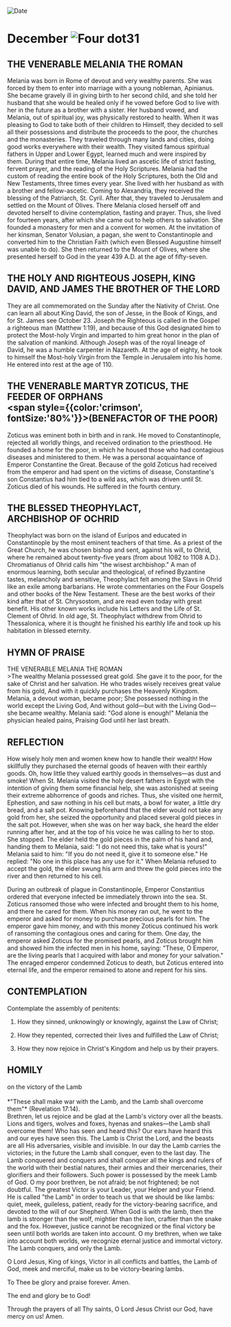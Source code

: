 
<RunningHead />
<Image src="/title-imprint.png" height={68} width={50} alt="Date" className="title-imprint"/>

# <div id="date">December <Image className="four-dot" src="/four-dot.png" height={15} width={15} alt="Four dot" />31</div>

## THE VENERABLE MELANIA THE ROMAN

Melania was born in Rome of devout and very wealthy parents. She was forced by them to enter into marriage with a young nobleman, Apinianus. She became gravely ill in giving birth to her second child, and she told her husband that she would be healed only if he vowed before God to live with her in the future as a brother with a sister. Her husband vowed, and Melania, out of spiritual joy, was physically restored to health. When it was pleasing to God to take both of their children to Himself, they decided to sell all their possessions and distribute the proceeds to the poor, the churches and the monasteries. They traveled through many lands and cities, doing good works everywhere with their wealth. They visited famous spiritual fathers in Upper and Lower Egypt, learned much and were inspired by them. During that entire time, Melania lived an ascetic life of strict fasting, fervent prayer, and the reading of the Holy Scriptures. Melania had the custom of reading the entire book of the Holy Scriptures, both the Old and New Testaments, three times every year. She lived with her husband as with a brother and fellow-ascetic. Coming to Alexandria, they received the blessing of the Patriarch, St. Cyril. After that, they traveled to Jerusalem and settled on the Mount of Olives. There Melania closed herself off and devoted herself to divine contemplation, fasting and prayer. Thus, she lived for fourteen years, after which she came out to help others to salvation. She founded a monastery for men and a convent for women. At the invitation of her kinsman, Senator Volusian, a pagan, she went to Constantinople and converted him to the Christian Faith (which even Blessed Augustine himself was unable to do). She then returned to the Mount of Olives, where she presented herself to God in the year 439 A.D. at the age of fifty-seven.

## THE HOLY AND RIGHTEOUS JOSEPH, KING DAVID, AND JAMES THE BROTHER OF THE LORD

They are all commemorated on the Sunday after the Nativity of Christ. One can learn all about King David, the son of Jesse, in the Book of Kings, and for St. James see October 23. Joseph the Righteous is called in the Gospel a righteous man (Matthew 1:19), and because of this God designated him to protect the Most-holy Virgin and imparted to him great honor in the plan of the salvation of mankind. Although Joseph was of the royal lineage of David, he was a humble carpenter in Nazareth. At the age of eighty, he took to himself the Most-holy Virgin from the Temple in Jerusalem into his home. He entered into rest at the age of 110.

## THE VENERABLE MARTYR ZOTICUS, THE FEEDER OF ORPHANS <br /><span style={{color:'crimson', fontSize:'80%'}}>(BENEFACTOR OF THE POOR)</span>

Zoticus was eminent both in birth and in rank. He moved to Constantinople, rejected all worldly things, and received ordination to the priesthood. He founded a home for the poor, in which he housed those who had contagious diseases and ministered to them. He was a personal acquaintance of Emperor Constantine the Great. Because of the gold Zoticus had received from the emperor and had spent on the victims of disease, Constantine's son Constantius had him tied to a wild ass, which was driven until St. Zoticus died of his wounds. He suffered in the fourth century.

## THE BLESSED THEOPHYLACT,<br />ARCHBISHOP OF OCHRID

Theophylact was born on the island of Euripos and educated in Constantinople by the most eminent teachers of that time. As a priest of the Great Church, he was chosen bishop and sent, against his will, to Ohrid, where he remained about twenty-five years (from about 1082 to 1108 A.D.). Chromatianus of Ohrid calls him "the wisest archbishop." A man of enormous learning, both secular and theological, of refined Byzantine tastes, melancholy and sensitive, Theophylact felt among the Slavs in Ohrid like an exile among barbarians. He wrote commentaries on the Four Gospels and other books of the New Testament. These are the best works of their kind after that of St. Chrysostom, and are read even today with great benefit. His other known works include his Letters and the Life of St. Clement of Ohrid. In old age, St. Theophylact withdrew from Ohrid to Thessalonica, where it is thought he finished his earthly life and took up his habitation in blessed eternity.


## HYMN OF PRAISE
<div style={{textAlign:'center', color:'crimson', fontWeight:'bold'}}>
THE VENERABLE MELANIA THE ROMAN
</div>
>The wealthy Melania possessed great gold.  
She gave it to the poor, for the sake of Christ and her salvation.  
He who trades wisely receives great value from his gold,  
And with it quickly purchases the Heavenly Kingdom.  
Melania, a devout woman, became poor;  
She possessed nothing in the world except the Living God,  
And without gold—but with the Living God—she became wealthy.  
Melania said: "God alone is enough!"  
Melania the physician healed pains,  
Praising God until her last breath.  


## REFLECTION
How wisely holy men and women knew how to handle their wealth! How skillfully they purchased the eternal goods of heaven with their earthly goods. Oh, how little they valued earthly goods in themselves—as dust and smoke! When St. Melania visited the holy desert fathers in Egypt with the intention of giving them some financial help, she was astonished at seeing their extreme abhorrence of goods and riches. Thus, she visited one hermit, Ephestion, and saw nothing in his cell but mats, a bowl for water, a little dry bread, and a salt pot. Knowing beforehand that the elder would not take any gold from her, she seized the opportunity and placed several gold pieces in the salt pot. However, when she was on her way back, she heard the elder running after her, and at the top of his voice he was calling to her to stop. She stopped. The elder held the gold pieces in the palm of his hand and, handing them to Melania, said: "I do not need this, take what is yours!" Melania said to him: "If you do not need it, give it to someone else." He replied: "No one in this place has any use for it." When Melania refused to accept the gold, the elder swung his arm and threw the gold pieces into the river and then returned to his cell.

During an outbreak of plague in Constantinople, Emperor Constantius ordered that everyone infected be immediately thrown into the sea. St. Zoticus ransomed those who were infected and brought them to his home, and there he cared for them. When his money ran out, he went to the emperor and asked for money to purchase precious pearls for him. The emperor gave him money, and with this money Zoticus continued his work of ransoming the contagious ones and caring for them. One day, the emperor asked Zoticus for the promised pearls, and Zoticus brought him and showed him the infected men in his home, saying: "These, O Emperor, are the living pearls that I acquired with labor and money for your salvation." The enraged emperor condemned Zoticus to death, but Zoticus entered into eternal life, and the emperor remained to atone and repent for his sins.


## CONTEMPLATION

Contemplate the assembly of penitents:

1. How they sinned, unknowingly or knowingly, against the Law of Christ;

2. How they repented, corrected their lives and fulfilled the Law of Christ;

3. How they now rejoice in Christ's Kingdom and help us by their prayers.


## HOMILY
<div style={{textAlign:'center', color:'crimson', fontWeight:'bold'}}>
on the victory of the Lamb
</div>
<br />
<div style={{textAlign:'right'}}>
*"These shall make war with the Lamb, and the Lamb shall overcome them"* (Revelation 17:14).
</div>
Brethren, let us rejoice and be glad at the Lamb's victory over all the beasts. Lions and tigers, wolves and foxes, hyenas and snakes—the Lamb shall overcome them! Who has seen and heard this? Our ears have heard this and our eyes have seen this. The Lamb is Christ the Lord, and the beasts are all His adversaries, visible and invisible. In our day the Lamb carries the victories; in the future the Lamb shall conquer, even to the last day. The Lamb conquered and conquers and shall conquer all the kings and rulers of the world with their bestial natures, their armies and their mercenaries, their glorifiers and their followers. Such power is possessed by the meek Lamb of God. O my poor brethren, be not afraid; be not frightened; be not doubtful. The greatest Victor is your Leader, your Helper and your Friend. He is called "the Lamb" in order to teach us that we should be like lambs: quiet, meek, guileless, patient, ready for the victory-bearing sacrifice, and devoted to the will of our Shepherd. When God is with the lamb, then the lamb is stronger than the wolf, mightier than the lion, craftier than the snake and the fox. However, justice cannot be recognized or the final victory be seen until both worlds are taken into account. O my brethren, when we take into account both worlds, we recognize eternal justice and immortal victory. The Lamb conquers, and only the Lamb.

O Lord Jesus, King of kings, Victor in all conflicts and battles, the Lamb of God, meek and merciful, make us to be victory-bearing lambs.

To Thee be glory and praise forever. Amen.

The end and glory be to God!

Through the prayers of all Thy saints,
O Lord Jesus Christ our God, have mercy on us!
Amen.